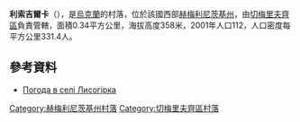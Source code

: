 {{coord|49|8|55|N|26|16|6|E|scale:100000|display=title}}

'''利索吉爾卡'''（{{lang-uk|Лисогірка}}），是[[烏克蘭|烏克蘭]]的村落，位於該國西部[[赫梅利尼茨基州|赫梅利尼茨基州]]，由[[切梅里夫齊區|切梅里夫齊區]]負責管轄，面積0.34平方公里，海拔高度358米，2001年人口112，人口密度每平方公里331.4人。

==參考資料==
* [http://weather.in.ua/ua/hmel'nickaja/13459 Погода в селі Лисогірка] {{Wayback|url=http://weather.in.ua/ua/hmel'nickaja/13459 |date=20111220140754 }}

{{DEFAULTSORT:Лисогірка}}
[[Category:赫梅利尼茨基州村落|Category:赫梅利尼茨基州村落]]
[[Category:切梅里夫齊區村落|Category:切梅里夫齊區村落]]


{{Khmelnytskyi-geo-stub}}